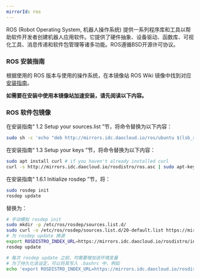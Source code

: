 ```yaml
---
mirrorId: ros
---
```


ROS (Robot Operating System, 机器人操作系统) 提供一系列程序库和工具以帮助软件开发者创建机器人应用软件。它提供了硬件抽象、设备驱动、函数库、可视化工具、消息传递和软件包管理等诸多功能。ROS遵循BSD开源许可协议。

### ROS 安装指南

根据使用的 ROS 版本与使用的操作系统，在本镜像站 ROS Wiki 镜像中找到对应 [安装指南](http://mirrors.idc.daocloud.io/roswiki/ROS(2f)Installation.html)。

**如需要在安装中使用本镜像站加速安装，请先阅读以下内容。**

### ROS 软件包镜像

在安装指南“ 1.2 Setup your sources.list ”节，将命令替换为以下内容：

```bash
sudo sh -c 'echo "deb http://mirrors.idc.daocloud.io/ros/ubuntu $(lsb_release -sc) main" > /etc/apt/sources.list.d/ros-latest.list'
```

在安装指南“ 1.3 Setup your keys ”节，将命令替换为以下内容：

```bash
sudo apt install curl # if you haven't already installed curl
curl -s http://mirrors.idc.daocloud.io/rosdistro/ros.asc | sudo apt-key add -
```

在安装指南“ 1.6.1 Initialize rosdep ”节，将：

```bash
sudo rosdep init
rosdep update
```

替换为：

```bash
# 手动模拟 rosdep init
sudo mkdir -p /etc/ros/rosdep/sources.list.d/
sudo curl -o /etc/ros/rosdep/sources.list.d/20-default.list https://mirrors.idc.daocloud.io/rosdistro/rosdep/sources.list.d/20-default.list
# 为 rosdep update 换源
export ROSDISTRO_INDEX_URL=https://mirrors.idc.daocloud.io/rosdistro/index-v4.yaml
rosdep update

# 每次 rosdep update 之前，均需要增加该环境变量
# 为了持久化该设定，可以将其写入 .bashrc 中，例如
echo 'export ROSDISTRO_INDEX_URL=https://mirrors.idc.daocloud.io/rosdistro/index-v4.yaml' >> ~/.bashrc
```
